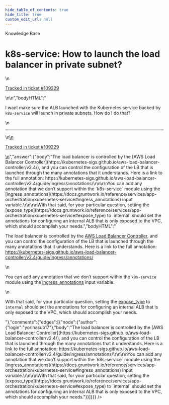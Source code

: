```yaml
---
hide_table_of_contents: true
hide_title: true
custom_edit_url: null
---
```



<CenterLayout>
<span class="title">Knowledge Base</span>
<h1>k8s-service: How to launch the load balancer in private subnet?</h1>
<GitHub json={{"id":"D_kwDOF8slf84AQs_P","number":554,"author":{"login":"yorinasub17"},"title":"k8s-service: How to launch the load balancer in private subnet?","body":"\nI want make sure the ALB launched with the Kubernetes service backed by `k8s-service` will launch in private subnets. How do I do that?\n\n---\n\n<ins datetime=\"2022-09-09T15:01:23Z\">\n  <p><a href=\"https://support.gruntwork.io/hc/requests/109229\">Tracked in ticket #109229</a></p>\n</ins>\n","bodyHTML":"<p dir=\"auto\">I want make sure the ALB launched with the Kubernetes service backed by <code class=\"notranslate\">k8s-service</code> will launch in private subnets. How do I do that?</p>\n<hr>\n<ins datetime=\"2022-09-09T15:01:23Z\">\n  <p dir=\"auto\"><a href=\"https://support.gruntwork.io/hc/requests/109229\" rel=\"nofollow\">Tracked in ticket #109229</a></p>\n</ins>","answer":{"body":"The load balancer is controlled by the [AWS Load Balancer Controller](https://kubernetes-sigs.github.io/aws-load-balancer-controller/v2.4/), and you can control the configuration of the LB that is launched through the many annotations that it understands. Here is a link to the full annotation: https://kubernetes-sigs.github.io/aws-load-balancer-controller/v2.4/guide/ingress/annotations/\r\n\r\nYou can add any annotation that we don’t support within the `k8s-service` module using the [ingress_annotations](https://docs.gruntwork.io/reference/services/app-orchestration/kubernetes-service#ingress_annotations) input variable.\r\n\r\nWith that said, for your particular question, setting the [expose_type](https://docs.gruntwork.io/reference/services/app-orchestration/kubernetes-service#expose_type) to `internal` should set the annotations for configuring an internal ALB that is only exposed to the VPC, which should accomplish your needs.","bodyHTML":"<p dir=\"auto\">The load balancer is controlled by the <a href=\"https://kubernetes-sigs.github.io/aws-load-balancer-controller/v2.4/\" rel=\"nofollow\">AWS Load Balancer Controller</a>, and you can control the configuration of the LB that is launched through the many annotations that it understands. Here is a link to the full annotation: <a href=\"https://kubernetes-sigs.github.io/aws-load-balancer-controller/v2.4/guide/ingress/annotations/\" rel=\"nofollow\">https://kubernetes-sigs.github.io/aws-load-balancer-controller/v2.4/guide/ingress/annotations/</a></p>\n<p dir=\"auto\">You can add any annotation that we don’t support within the <code class=\"notranslate\">k8s-service</code> module using the <a href=\"https://docs.gruntwork.io/reference/services/app-orchestration/kubernetes-service#ingress_annotations\" rel=\"nofollow\">ingress_annotations</a> input variable.</p>\n<p dir=\"auto\">With that said, for your particular question, setting the <a href=\"https://docs.gruntwork.io/reference/services/app-orchestration/kubernetes-service#expose_type\" rel=\"nofollow\">expose_type</a> to <code class=\"notranslate\">internal</code> should set the annotations for configuring an internal ALB that is only exposed to the VPC, which should accomplish your needs.</p>"},"comments":{"edges":[{"node":{"author":{"login":"yorinasub17"},"body":"The load balancer is controlled by the [AWS Load Balancer Controller](https://kubernetes-sigs.github.io/aws-load-balancer-controller/v2.4/), and you can control the configuration of the LB that is launched through the many annotations that it understands. Here is a link to the full annotation: https://kubernetes-sigs.github.io/aws-load-balancer-controller/v2.4/guide/ingress/annotations/\r\n\r\nYou can add any annotation that we don’t support within the `k8s-service` module using the [ingress_annotations](https://docs.gruntwork.io/reference/services/app-orchestration/kubernetes-service#ingress_annotations) input variable.\r\n\r\nWith that said, for your particular question, setting the [expose_type](https://docs.gruntwork.io/reference/services/app-orchestration/kubernetes-service#expose_type) to `internal` should set the annotations for configuring an internal ALB that is only exposed to the VPC, which should accomplish your needs."}}]}}} />

</CenterLayout>
  

<!-- ##DOCS-SOURCER-START
{
  "sourcePlugin": "github-discussions",
  "hash": "70bdb80e4bd7b834b3893db2022447ba"
}
##DOCS-SOURCER-END -->
